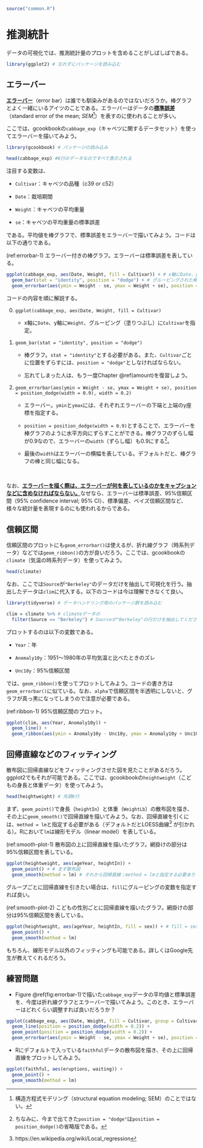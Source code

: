 ```r
source("common.R")
```

# 推測統計 {#statistics}

データの可視化では、推測統計量のプロットを含めることがしばしばである。

```r
library(ggplot2) # 忘れずにパッケージを読み込む
```


## エラーバー

<u>**エラーバー**</u>（error bar）は誰でも馴染みがあるのではないだろうか。棒グラフとよく一緒にいるアイツのことである。エラーバーはデータの<u>**標準誤差**</u>（standard error of the mean; *SEM*^[構造方程式モデリング（structural equation modeling; SEM）のことではない。]）を表すのに使われることが多い。

ここでは、gcookbookの`cabbage_exp`（キャベツに関するデータセット）を使ってエラーバーを描いてみよう。

```r
library(gcookbook) # パッケージの読み込み
```

```r
head(cabbage_exp) #6行のデータなのですべて表示される
```

注目する変数は、

- `Cultivar`：キャベツの品種（c39 or c52）

- `Date`：栽培期間

- `Weight`：キャベツの平均重量

- `se`：キャベツの平均重量の標準誤差

である。平均値を棒グラフで、標準誤差をエラーバーで描いてみよう。コードは以下の通りである。

(ref:errorbar-1) エラーバー付きの棒グラフ。エラーバーは標準誤差を表している。

```r
ggplot(cabbage_exp, aes(Date, Weight, fill = Cultivar)) + # x軸にDate、y軸にWeight、Cultivarごとに色分け
  geom_bar(stat = "identity", position = "dodge") + # グルーピングされた棒グラフの復習
  geom_errorbar(aes(ymin = Weight - se, ymax = Weight + se), position = position_dodge(width = 0.9), width = 0.2) # ymin：エラーバーの下端、ymax：エラーバーの上端
```

コードの内容を順に解説する。

0. `ggplot(cabbage_exp, aes(Date, Weight, fill = Cultivar)`

    - x軸に`Date`、y軸に`Weight`、グルーピング（塗りつぶし）に`Cultivar`を指定。
    
1. `geom_bar(stat = "identity", position = "dodge")`

    - 棒グラフ。`stat = "identity"`とする必要がある。また、`Cultivar`ごとに位置をずらすには、`position = "dodge"`としなければならない。
    
    - 忘れてしまった人は、もう一度Chapter \@ref(amount)を復習しよう。

2. `geom_errorbar(aes(ymin = Weight - se, ymax = Weight + se), position = position_dodge(width = 0.9), width = 0.2)`

    - エラーバー。`ymin`と`ymax`には、それぞれエラーバーの下端と上端のy座標を指定する。
    
    - `position = position_dodge(width = 0.9)`とすることで、エラーバーを棒グラフのように水平方向にずらすことができる。棒グラフのずらし幅が0.9なので、エラーバーの`width`（ずらし幅）も0.9にする^[ちなみに、今まで出てきた`position = "dodge"`は`position = position_dodge()`の省略版である。]。
    
    - 最後の`width`はエラーバーの横幅を表している。デフォルトだと、棒グラフの棒と同じ幅になる。

<br>

なお、<u>**エラーバーを描く際は、エラーバーが何を表しているのかをキャプションなどに含めなければならない。**</u>なぜなら、エラーバーは標準誤差、95%信頼区間（95% confidence interval; 95% CI）、標準偏差、ベイズ信頼区間など、様々な統計量を表現するのにも使われるからである。


## 信頼区間

信頼区間のプロットにも`geom_errorbar()`は使えるが、折れ線グラフ（時系列データ）などでは`geom_ribbon()`の方が良いだろう。ここでは、gcookbookの`climate`（気温の時系列データ）を使ってみよう。

```r
head(climate)
```

なお、ここでは`Source`が`"Berkeley"`のデータだけを抽出して可視化を行う。抽出したデータは`clim`に代入する。以下のコードは今は理解できなくて良い。

```r
library(tidyverse) # データハンドリング用のパッケージ群を読み込む
```

```r
clim = climate %>% # climateデータの
  filter(Source == "Berkeley") # Sourceが"Berkeley"の行だけを抽出してください
```

プロットするのは以下の変数である。

- `Year`：年

- `Anomaly10y`：1951〜1980年の平均気温と比べたときのズレ

- `Unc10y`：95%信頼区間

では、`geom_ribbon()`を使ってプロットしてみよう。コードの書き方は`geom_errorbar()`に似ている。なお、`alpha`で信頼区間を半透明にしないと、グラフが真っ黒になってしまうので注意が必要である。

(ref:ribbon-1) 95%信頼区間のプロット。

```r
ggplot(clim, aes(Year, Anomaly10y)) +
  geom_line() +
  geom_ribbon(aes(ymin = Anomaly10y - Unc10y, ymax = Anomaly10y + Unc10y), alpha = 0.2) # alphaで透明度を指定
```


## 回帰直線などのフィッティング

散布図に回帰直線などをフィッティングさせた図を見たことがあるだろう。ggplot2でもそれが可能である。ここでは、gcookbookの`heightweight`（こどもの身長と体重データ）を使ってみよう。

```r
head(heightweight) # 先頭6行
```

まず、`geom_point()`で身長（`heightIn`）と体重（`WeightLb`）の散布図を描き、その上に`geom_smooth()`で回帰直線を描いてみよう。なお、回帰直線を引くには、`method = lm`と指定する必要がある（デフォルトだとLOESS曲線^[https://en.wikipedia.org/wiki/Local_regression] が引かれる）。Rにおいて`lm`は線形モデル（linear model）を表している。

(ref:smooth-plot-1) 散布図の上に回帰直線を描いたグラフ。網掛けの部分は95%信頼区間を表している。

```r
ggplot(heightweight, aes(ageYear, heightIn)) +
  geom_point() + # まず散布図
  geom_smooth(method = lm) # それから回帰直線；method = lmと指定する必要あり
```

グループごとに回帰直線を引きたい場合は、`fill`にグルーピングの変数を指定すれば良い。

(ref:smooth-plot-2) こどもの性別ごとに回帰直線を描いたグラフ。網掛けの部分は95%信頼区間を表している。

```r
ggplot(heightweight, aes(ageYear, heightIn, fill = sex)) + # fill = sexを追加
  geom_point() +
  geom_smooth(method = lm)
```

もちろん、線形モデル以外のフィッティングも可能である。詳しくはGoogle先生が教えてくれるだろう。


## 練習問題

- Figure \@ref(fig:errorbar-1)で描いた`cabbage_exp`データの平均値と標準誤差を、今度は折れ線グラフとエラーバーで描いてみよう。このとき、エラーバーはどれくらい調整すれば良いだろうか？

```r
ggplot(cabbage_exp, aes(Date, Weight, fill = Cultivar, group = Cultivar)) +
  geom_line(position = position_dodge(width = 0.2)) +
  geom_point(position = position_dodge(width = 0.2)) +
  geom_errorbar(aes(ymin = Weight - se, ymax = Weight + se), position = position_dodge(width = 0.2), width = 0.2)
```

- Rにデフォルトで入っている`faithful`データの散布図を描き、その上に回帰直線をプロットしてみよう。

```r
ggplot(faithful, aes(eruptions, waiting)) +
  geom_point() +
  geom_smooth(method = lm)
```
